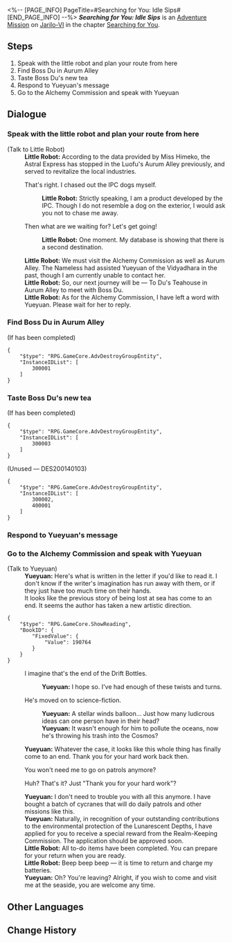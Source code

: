 <%-- [PAGE_INFO]
PageTitle=#Searching for You: Idle Sips#
[END_PAGE_INFO] --%>
{{Stub|Dialogue.}}
{{Mission Infobox
|id            = 2001401
|title         = 
|image         = <!--Mission Searching for You Idle Sips.png-->
|type          = Adventure
|event_name    = 
|chapter       = Searching for You
|requirements  = [[Adventure Mission]] ''[[Searching for You: Echoes of Yore]]'' completed
|summary       = <!--official mission summary from Fate's Atlas-->
|characters    = Little Robot; Trailblazer; Yueyuan
|startLocation = [[Jarilo-VI]] - [[Silvermane Guard Restricted Zone]]
|world         = Jarilo-VI
|area          = Silvermane Guard Restricted Zone
|prev          = Searching for You: Echoes of Yore
|next          = 
|rewards       = Trailblaze EXP*100; Stellar Jade*10; Lost Crystal*5; Drift Bottle Letter (VI)*1 { text = Drift Bottle Letter (VI) }; Credit*20,000
}}
'''''Searching for You: Idle Sips''''' is an [[Adventure Mission]] on [[Jarilo-VI]] in the chapter [[Searching for You]].

==Steps==
# Speak with the little robot and plan your route from here
# Find Boss Du in Aurum Alley
# Taste Boss Du's new tea
# Respond to Yueyuan's message
# Go to the Alchemy Commission and speak with Yueyuan

<!--
==Gameplay Notes==

--><!--
==Trial Character==

-->
==Dialogue==
{{Stub Dialogue}}
===Speak with the little robot and plan your route from here{{subst:void|<!--200140101-->}}===
{{Mission Description|type=adventure|location=Silvermane Guard Restricted Zone|According to the little robot's navigation route, the next stop is Aurum Alley on the Luofu.}}
{{Dialogue Start}}

;(Talk to Little Robot)
:'''Little Robot:''' According to the data provided by Miss Himeko, the Astral Express has stopped in the Luofu's Aurum Alley previously, and served to revitalize the local industries.
:{{DIcon|Arrow}} That's right. I chased out the IPC dogs myself.
::'''Little Robot:''' Strictly speaking, I am a product developed by the IPC. Though I do not resemble a dog on the exterior, I would ask you not to chase me away.
:{{DIcon|Arrow}} Then what are we waiting for? Let's get going!
::'''Little Robot:''' One moment. My database is showing that there is a second destination.
:'''Little Robot:''' We must visit the Alchemy Commission as well as Aurum Alley. The Nameless had assisted Yueyuan of the Vidyadhara in the past, though I am currently unable to contact her.
:'''Little Robot:''' So, our next journey will be &mdash; To Du's Teahouse in Aurum Alley to meet with Boss Du.
:'''Little Robot:''' As for the Alchemy Commission, I have left a word with Yueyuan. Please wait for her to reply.
{{Dialogue End}}

===Find Boss Du in Aurum Alley{{subst:void|<!--200140102-->}}===
{{Mission Description|type=adventure|location=Aurum Alley|update|Boss Du is truly a tea-brewing master. You simply cannot imagine how he creates brews with such miraculous effects...}}
{{Dialogue Start}}
;(If {{Mission|Merchant Event: Du's Teahouse|showChapter=0}} has been completed)
<pre>{
	"$type": "RPG.GameCore.AdvDestroyGroupEntity",
	"InstanceIDList": [
		300001
	]
}</pre>
{{Dialogue End}}

===Taste Boss Du's new tea{{subst:void|<!--200140103-->}}===
{{Mission Description|type=adventure|location=Aurum Alley|update|It would be rude to refuse Boss Du's generosity. You have no choice but to taste his newest brew... I wonder if there will be any side effects this time? If there are... Does your little robot not have a quick cure function? You may be in dire need of that...}}
{{Dialogue Start}}
;(If {{Mission|Merchant Event: Du's Teahouse|showChapter=0}} has been completed)
<pre>{
	"$type": "RPG.GameCore.AdvDestroyGroupEntity",
	"InstanceIDList": [
		300003
	]
}</pre>
;(Unused &mdash; DES200140103)
<pre>{
	"$type": "RPG.GameCore.AdvDestroyGroupEntity",
	"InstanceIDList": [
		300002,
		400001
	]
}</pre>
{{Dialogue End}}

===Respond to Yueyuan's message{{subst:void|<!--200140104-->}}===
{{Mission Description|type=adventure|location=Aurum Alley|update|You received a message from Yueyuan about the recent goings-on with the ancient sea and the Drift Bottles. As expected of the Luofu, everything is in order and the good deeds of the Nameless have been duly rewarded.}}
{{Dialogue Start}}
{{Dialogue End}}

===Go to the Alchemy Commission and speak with Yueyuan{{subst:void|<!--200140105-->}}===
{{Dialogue Start}}

;(Talk to Yueyuan)
:'''Yueyuan:''' Here's what is written in the letter if you'd like to read it. I don't know if the writer's imagination has run away with them, or if they just have too much time on their hands.
:It looks like the previous story of being lost at sea has come to an end. It seems the author has taken a new artistic direction.
<pre>{
	"$type": "RPG.GameCore.ShowReading",
	"BookID": {
		"FixedValue": {
			"Value": 190764
		}
	}
}</pre>
:{{DIcon|Arrow}} I imagine that's the end of the Drift Bottles.
::'''Yueyuan:''' I hope so. I've had enough of these twists and turns.
:{{DIcon|Arrow}} He's moved on to science-fiction.
::'''Yueyuan:''' A stellar winds balloon... Just how many ludicrous ideas can one person have in their head?
::'''Yueyuan:''' It wasn't enough for him to pollute the oceans, now he's throwing his trash into the Cosmos?
:'''Yueyuan:''' Whatever the case, it looks like this whole thing has finally come to an end. Thank you for your hard work back then.
:{{DIcon|Arrow}} You won't need me to go on patrols anymore?
:{{DIcon|Arrow}} Huh? That's it? Just "Thank you for your hard work"?
:'''Yueyuan:''' I don't need to trouble you with all this anymore. I have bought a batch of cycranes that will do daily patrols and other missions like this.
:'''Yueyuan:''' Naturally, in recognition of your outstanding contributions to the environmental protection of the Lunarescent Depths, I have applied for you to receive a special reward from the Realm-Keeping Commission. The application should be approved soon.
:'''Little Robot:''' All to-do items have been completed. You can prepare for your return when you are ready.
:'''Little Robot:''' Beep beep beep &mdash; it is time to return and charge my batteries.
:'''Yueyuan:''' Oh? You're leaving? Alright, if you wish to come and visit me at the seaside, you are welcome any time.
{{Dialogue End}}

==Other Languages==
{{Other Languages
|en   = Searching for You: Idle Sips
|zhs  = 寻人记•得闲饮茶
|zht  = 尋人記•得閒飲茶
|ja   = 人探し・つかの間の休息
|ko   = 은하열차는 사랑을 싣고•차 한잔의 여유
|es   = Caras conocidas: una pausa para el té
|fr   = À ta recherche : Pause thé
|ru   = В поисках себя: Неспешное чаепитие
|th   = บันทึกตามหาคน: จิบชาสราญใจ
|vi   = Nhật Ký Tìm Người - Rảnh Rỗi Uống Trà
|de   = Suche nach Dir: Zeit zum Teetrinken
|id   = Mencari Orang: Minum Teh Santai
|pt   = Procurando por Você: Chá do Ócio
}}

==Change History==
{{Change History|3.0}}
